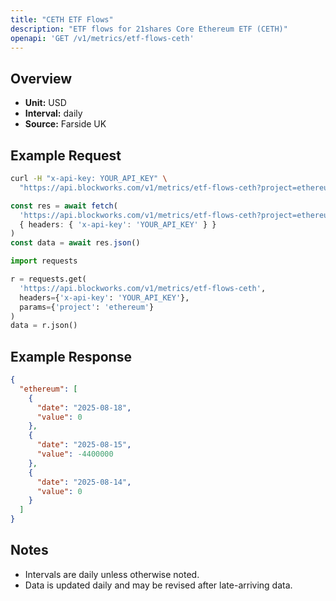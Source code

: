 ```yaml
---
title: "CETH ETF Flows"
description: "ETF flows for 21shares Core Ethereum ETF (CETH)"
openapi: 'GET /v1/metrics/etf-flows-ceth'
---
```


## Overview

- **Unit:** USD
- **Interval:** daily
- **Source:** Farside UK

## Example Request

<CodeGroup>

```bash cURL
curl -H "x-api-key: YOUR_API_KEY" \
  "https://api.blockworks.com/v1/metrics/etf-flows-ceth?project=ethereum"
```

```typescript TypeScript
const res = await fetch(
  'https://api.blockworks.com/v1/metrics/etf-flows-ceth?project=ethereum',
  { headers: { 'x-api-key': 'YOUR_API_KEY' } }
)
const data = await res.json()
```

```python Python
import requests

r = requests.get(
  'https://api.blockworks.com/v1/metrics/etf-flows-ceth',
  headers={'x-api-key': 'YOUR_API_KEY'},
  params={'project': 'ethereum'}
)
data = r.json()
```

</CodeGroup>

## Example Response

```json
{
  "ethereum": [
    {
      "date": "2025-08-18",
      "value": 0
    },
    {
      "date": "2025-08-15",
      "value": -4400000
    },
    {
      "date": "2025-08-14",
      "value": 0
    }
  ]
}
```

## Notes
- Intervals are daily unless otherwise noted.
- Data is updated daily and may be revised after late-arriving data.
